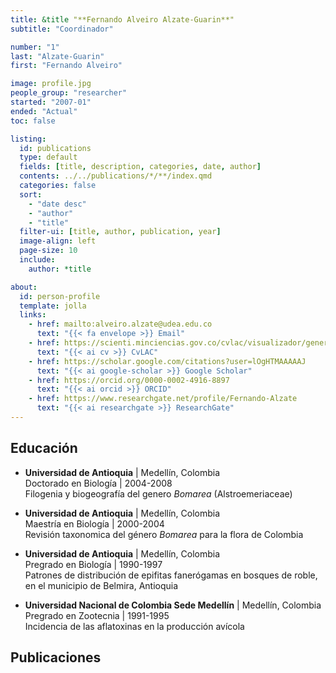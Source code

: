 ```yaml
---
title: &title "**Fernando Alveiro Alzate-Guarin**"
subtitle: "Coordinador"

number: "1"
last: "Alzate-Guarin"
first: "Fernando Alveiro"

image: profile.jpg
people_group: "researcher"
started: "2007-01"
ended: "Actual"
toc: false

listing: 
  id: publications
  type: default
  fields: [title, description, categories, date, author]
  contents: ../../publications/*/**/index.qmd
  categories: false
  sort:
    - "date desc"
    - "author"
    - "title"
  filter-ui: [title, author, publication, year]
  image-align: left
  page-size: 10
  include:
    author: *title

about:
  id: person-profile
  template: jolla
  links:
    - href: mailto:alveiro.alzate@udea.edu.co
      text: "{{< fa envelope >}} Email"
    - href: https://scienti.minciencias.gov.co/cvlac/visualizador/generarCurriculoCv.do?cod_rh=0000034401
      text: "{{< ai cv >}} CvLAC"
    - href: https://scholar.google.com/citations?user=lOgHTMAAAAAJ
      text: "{{< ai google-scholar >}} Google Scholar"
    - href: https://orcid.org/0000-0002-4916-8897
      text: "{{< ai orcid >}} ORCID"
    - href: https://www.researchgate.net/profile/Fernando-Alzate
      text: "{{< ai researchgate >}} ResearchGate"
---
```


:::{#person-profile}
:::



## Educación

-   **Universidad de Antioquia** \| Medellín, Colombia\
    Doctorado en Biología \| 2004-2008\
    Filogenia y biogeografía del genero *Bomarea* (Alstroemeriaceae)

-   **Universidad de Antioquia** \| Medellín, Colombia\
    Maestría en Biología \| 2000-2004\
    Revisión taxonomica del género *Bomarea* para la flora de Colombia

-   **Universidad de Antioquia** \| Medellín, Colombia\
    Pregrado en Biología \| 1990-1997\
    Patrones de distribución de epifitas fanerógamas en bosques de roble, en el municipio de Belmira, Antioquia

-   **Universidad Nacional de Colombia Sede Medellín** \| Medellín, Colombia\
    Pregrado en Zootecnia \| 1991-1995\
    Incidencia de las aflatoxinas en la producción avícola

## Publicaciones

::: {#publications}
:::
